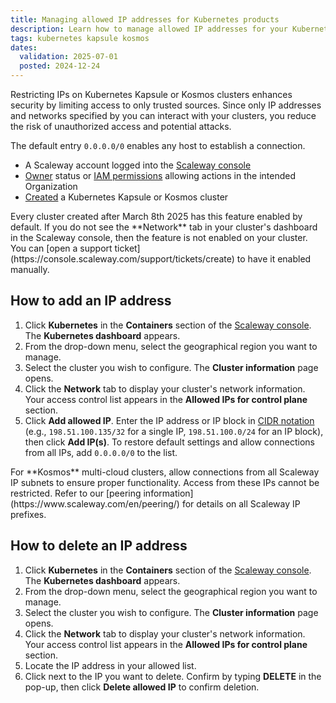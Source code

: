 ```yaml
---
title: Managing allowed IP addresses for Kubernetes products
description: Learn how to manage allowed IP addresses for your Kubernetes Kapsule and Kosmos clusters. Configure access restrictions with our step-by-step guide.
tags: kubernetes kapsule kosmos
dates:
  validation: 2025-07-01
  posted: 2024-12-24
---
```



Restricting IPs on Kubernetes Kapsule or Kosmos clusters enhances security by limiting access to only trusted sources. Since only IP addresses and networks specified by you can interact with your clusters, you reduce the risk of unauthorized access and potential attacks.

The default entry `0.0.0.0/0` enables any host to establish a connection.

<Requirements />

- A Scaleway account logged into the [Scaleway console](https://console.scaleway.com)
- [Owner](/iam/concepts/#owner) status or [IAM permissions](/iam/concepts/#permission) allowing actions in the intended Organization
- [Created](/kubernetes/how-to/create-cluster) a Kubernetes Kapsule or Kosmos cluster
<Message type="tip">
  Every cluster created after March 8th 2025 has this feature enabled by default. If you do not see the **Network** tab in your cluster's dashboard in the Scaleway console, then the feature is not enabled on your cluster. You can [open a support ticket](https://console.scaleway.com/support/tickets/create) to have it enabled manually.
</Message>

## How to add an IP address

1. Click **Kubernetes** in the **Containers** section of the [Scaleway console](https://console.scaleway.com). The **Kubernetes dashboard** appears.
2. From the drop-down menu, select the geographical region you want to manage.
3. Select the cluster you wish to configure. The **Cluster information** page opens.
4. Click the **Network** tab to display your cluster's network information. Your access control list appears in the **Allowed IPs for control plane** section.
5. Click **Add allowed IP**. Enter the IP address or IP block in [CIDR notation](/ipam/concepts/#cidr-notation) (e.g., `198.51.100.135/32` for a single IP, `198.51.100.0/24` for an IP block), then click **Add IP(s)**.
   <Message type="note">
      To restore default settings and allow connections from all IPs, add `0.0.0.0/0` to the list.
   </Message>

<Message type="important">
    For **Kosmos** multi-cloud clusters, allow connections from all Scaleway IP subnets to ensure proper functionality. Access from these IPs cannot be restricted. Refer to our [peering information](https://www.scaleway.com/en/peering/) for details on all Scaleway IP prefixes.
</Message>

## How to delete an IP address

1. Click **Kubernetes** in the **Containers** section of the [Scaleway console](https://console.scaleway.com). The **Kubernetes dashboard** appears.
2. From the drop-down menu, select the geographical region you want to manage.
3. Select the cluster you wish to configure. The **Cluster information** page opens.
4. Click the **Network** tab to display your cluster's network information. Your access control list appears in the **Allowed IPs for control plane** section.
5. Locate the IP address in your allowed list.
6. Click <Icon name="delete" /> next to the IP you want to delete. Confirm by typing **DELETE** in the pop-up, then click **Delete allowed IP** to confirm deletion.
